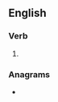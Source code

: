 ==English==

===Verb===
{{head|en|present participle}}

# {{present participle of|tonsure|lang=en|nocat=1}}

===Anagrams===
* {{anagrams|en|unsorting}}